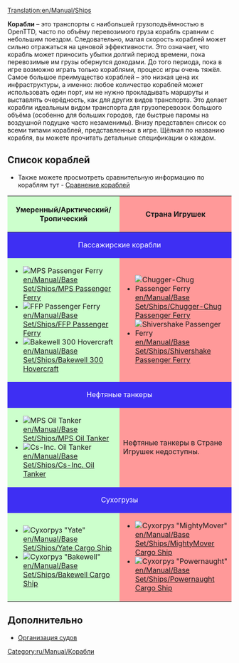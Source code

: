 [[Translation:en/Manual/Ships]]
{{ru/Manual/Оглавление}}

'''Корабли''' – это транспорты с наибольшей грузоподъёмностью в OpenTTD, часто по объёму перевозимого груза корабль сравним с небольшим поездом. Следовательно, малая скорость кораблей может сильно отражаться на ценовой эффективности. Это означает, что корабль может приносить убытки долгий период времени, пока перевозимые им грузы обернутся доходами. До того периода, пока в игре возможно играть только кораблями, процесс игры очень тяжёл. Самое большое преимущество кораблей – это низкая цена их инфраструктуры, а именно: любое количество кораблей может использовать один порт, им не нужно прокладывать маршруты и выставлять очерёдность, как для других видов транспорта. Это делает корабли идеальным видом транспорта для грузоперевозок большого объёма (особенно для больших городов, где быстрые паромы на воздушной подушке часто незаменимы). Внизу представлен список со всеми типами кораблей, представленных в игре. Щёлкая по названию корабля, вы можете прочитать детальные спецификации о каждом. 

==Список кораблей==
* Также можете просмотреть сравнительную информацию по кораблям тут - [[ru/Manual/Base Set/Ships/Сравнение кораблей|Сравнение кораблей]]

{|border="1" cellspacing="2" cellpadding="3" rules="all" style="margin:1em 1em 1em 0; border:solid 1px #AAAAAA;"
!width="50%" style="background: #ccffcc" | Умеренный/Арктический/Тропический
!width="50%" style="background: #ff9999" | Страна Игрушек
|-
! colspan="2" style="background: #3e2ff3; color:white" align="center" | Пассажирские корабли
|-
| style="background: #ccffcc" |
*[[File:en/Manual/Base Set/Ships/Ferry.png|MPS Passenger Ferry]] [[en/Manual/Base Set/Ships/MPS Passenger Ferry]]
*[[File:en/Manual/Base Set/Ships/Ferry.png|FFP Passenger Ferry]] [[en/Manual/Base Set/Ships/FFP Passenger Ferry]]
*[[File:en/Manual/Base Set/Ships/Hovercraft.png|Bakewell 300 Hovercraft]] [[en/Manual/Base Set/Ships/Bakewell 300 Hovercraft]]
| style="background: #ff9999" |
*[[File:en/Manual/Base Set/Ships/Toylandpassengership.png|Chugger-Chug Passenger Ferry]] [[en/Manual/Base Set/Ships/Chugger-Chug Passenger Ferry]]
*[[File:en/Manual/Base Set/Ships/Toylandpassengership.png|Shivershake Passenger Ferry]] [[en/Manual/Base Set/Ships/Shivershake Passenger Ferry]]
|-
! colspan="2" style="background: #3e2ff3; color:white" align="center" | Нефтяные танкеры
|-
| style="background: #ccffcc" |
*[[File:en/Manual/Base Set/Ships/Oiltanker ship.png|MPS Oil Tanker]] [[en/Manual/Base Set/Ships/MPS Oil Tanker]]
*[[File:en/Manual/Base Set/Ships/Oiltanker ship.png|Cs-Inc. Oil Tanker]] [[en/Manual/Base Set/Ships/Cs-Inc. Oil Tanker]]
| style="background: #ff9999" | Нефтяные танкеры в Стране Игрушек недоступны.
|-
! colspan="2" style="background: #3e2ff3; color:white" align="center" | Сухогрузы
|-
| style="background: #ccffcc" |
*[[File:en/Manual/Base Set/Ships/CargoShip.png|Сухогруз "Yate"]] [[en/Manual/Base Set/Ships/Yate Cargo Ship]]
*[[File:en/Manual/Base Set/Ships/CargoShip.png|Сухогруз "Bakewell"]] [[en/Manual/Base Set/Ships/Bakewell Cargo Ship]]
| style="background: #ff9999" |
*[[File:en/Manual/Base Set/Ships/Toylandcargoship.png|Сухогруз "MightyMover"]] [[en/Manual/Base Set/Ships/MightyMover Cargo Ship]]
*[[File:en/Manual/Base Set/Ships/Toylandcargoship.png|Сухогруз "Powernaught"]] [[en/Manual/Base Set/Ships/Powernaught Cargo Ship]]
|}

==Дополнительно==
*[[ru/Manual/Водоканалы#organizatsiia-sudov|Организация судов]]

[[Category:ru/Manual/Корабли]]